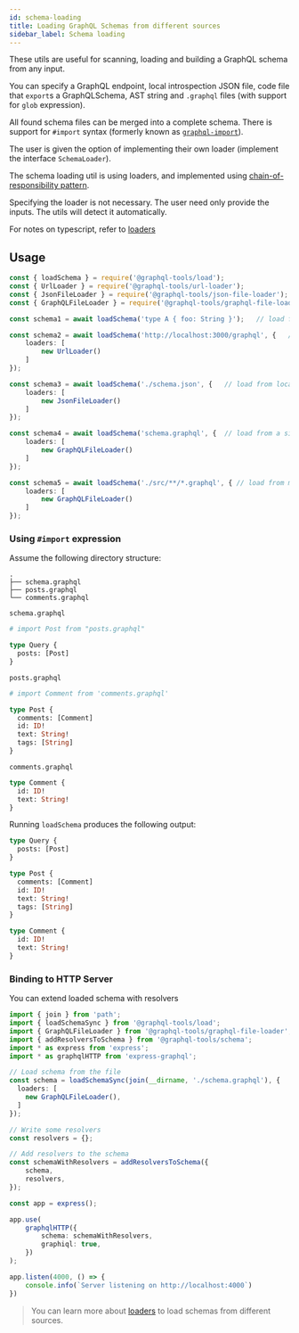 ```yaml
---
id: schema-loading
title: Loading GraphQL Schemas from different sources
sidebar_label: Schema loading
---
```


These utils are useful for scanning, loading and building a GraphQL schema from any input.

You can specify a GraphQL endpoint, local introspection JSON file, code file that `export`s a GraphQLSchema, AST string and `.graphql` files (with support for `glob` expression).

All found schema files can be merged into a complete schema. There is support for `#import` syntax (formerly known as [`graphql-import`](https://github.com/ardatan/graphql-import)).

The user is given the option of implementing their own loader (implement the interface `SchemaLoader`).

The schema loading util is using loaders, and implemented using [chain-of-responsibility pattern](https://en.wikipedia.org/wiki/Chain-of-responsibility_pattern).

Specifying the loader is not necessary. The user need only provide the inputs. The utils will detect it automatically.

For notes on typescript, refer to [loaders](/docs/loaders)

## Usage

```ts
const { loadSchema } = require('@graphql-tools/load');
const { UrlLoader } = require('@graphql-tools/url-loader');
const { JsonFileLoader } = require('@graphql-tools/json-file-loader');
const { GraphQLFileLoader } = require('@graphql-tools/graphql-file-loader');

const schema1 = await loadSchema('type A { foo: String }');   // load from string w/ no loaders

const schema2 = await loadSchema('http://localhost:3000/graphql', {   // load from endpoint
    loaders: [
        new UrlLoader()
    ]
});

const schema3 = await loadSchema('./schema.json', {   // load from local json file
    loaders: [
        new JsonFileLoader()
    ]
});

const schema4 = await loadSchema('schema.graphql', {  // load from a single schema file
    loaders: [
        new GraphQLFileLoader()
    ]
});

const schema5 = await loadSchema('./src/**/*.graphql', { // load from multiple files using glob
    loaders: [
        new GraphQLFileLoader()
    ]
});
```

### Using `#import` expression

Assume the following directory structure:

```
.
├── schema.graphql
├── posts.graphql
└── comments.graphql
```

`schema.graphql`

```graphql
# import Post from "posts.graphql"

type Query {
  posts: [Post]
}
```

`posts.graphql`

```graphql
# import Comment from 'comments.graphql'

type Post {
  comments: [Comment]
  id: ID!
  text: String!
  tags: [String]
}
```

`comments.graphql`

```graphql
type Comment {
  id: ID!
  text: String!
}
```

Running `loadSchema` produces the following output:

```graphql
type Query {
  posts: [Post]
}

type Post {
  comments: [Comment]
  id: ID!
  text: String!
  tags: [String]
}

type Comment {
  id: ID!
  text: String!
}
```
### Binding to HTTP Server

You can extend loaded schema with resolvers

```ts
import { join } from 'path';
import { loadSchemaSync } from '@graphql-tools/load';
import { GraphQLFileLoader } from '@graphql-tools/graphql-file-loader';
import { addResolversToSchema } from '@graphql-tools/schema';
import * as express from 'express';
import * as graphqlHTTP from 'express-graphql';

// Load schema from the file
const schema = loadSchemaSync(join(__dirname, './schema.graphql'), {
  loaders: [
    new GraphQLFileLoader(),
  ]
});

// Write some resolvers
const resolvers = {};

// Add resolvers to the schema
const schemaWithResolvers = addResolversToSchema({
    schema,
    resolvers,
});

const app = express();

app.use(
    graphqlHTTP({
        schema: schemaWithResolvers,
        graphiql: true,
    })
);

app.listen(4000, () => {
    console.info(`Server listening on http://localhost:4000`)
})

```

> You can learn more about [loaders](/docs/loaders) to load schemas from different sources.
